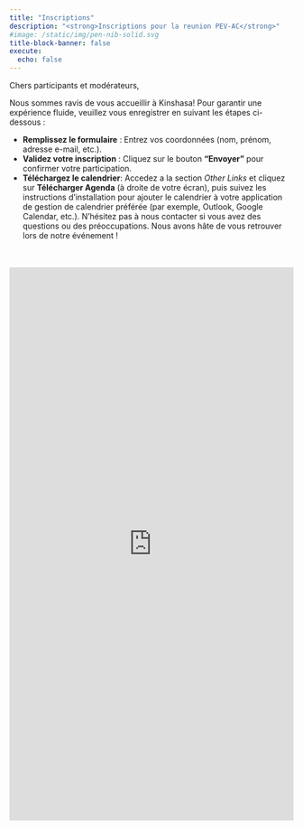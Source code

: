 ```yaml
---
title: "Inscriptions"
description: "<strong>Inscriptions pour la reunion PEV-AC</strong>"
#image: /static/img/pen-nib-solid.svg
title-block-banner: false
execute: 
  echo: false
---
```



Chers participants et modérateurs,

Nous sommes ravis de vous accueillir à Kinshasa! Pour garantir une expérience fluide, veuillez vous enregistrer en suivant les étapes ci-dessous :

- **Remplissez le formulaire** :
Entrez vos coordonnées (nom, prénom, adresse e-mail, etc.).
- **Validez votre inscription** :
Cliquez sur le bouton **“Envoyer”** pour confirmer votre participation.
- **Téléchargez le calendrier**:
Accedez a la section *Other Links* et cliquez sur **Télécharger Agenda** (à droite de votre écran), puis suivez les instructions d’installation pour ajouter le calendrier à votre application de gestion de calendrier préférée (par exemple, Outlook, Google Calendar, etc.).
N’hésitez pas à nous contacter si vous avez des questions ou des préoccupations. Nous avons hâte de vous retrouver lors de notre événement !
<br/>
<br/>
<br/>

```{=html}
<iframe width="1040px" height="980px" src="https://forms.office.com/Pages/ResponsePage.aspx?id=t8AQ9iS9OUuBCz3CgK-1kEHXOoy_Mv1Go_LciJiVl5pUMUwzMUJLVkVaRUhINklUWDgzUlQ5UTVVMC4u&embed=true" frameborder="0" marginwidth="0" marginheight="0" style="border: none; max-width:100%; max-height:980vh" allowfullscreen webkitallowfullscreen mozallowfullscreen msallowfullscreen> </iframe>

```











